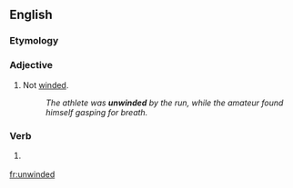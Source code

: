 ==English==

===Etymology===
{{prefix|un|winded|lang=en}}

===Adjective===
{{en-adj}}

# Not [[winded]].
#: ''The athlete was '''unwinded''' by the run, while the amateur found himself gasping for breath.''

===Verb===
{{head|en|verb form}}

# {{context|nonstandard|lang=en}} {{en-past of|stride}}

[[fr:unwinded]]